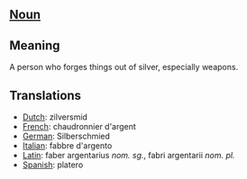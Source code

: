== [[Noun]] ==

== Meaning ==

A person who forges things out of silver, especially weapons.

== Translations ==

*[[Dutch]]: zilversmid
*[[French]]: chaudronnier d'argent
*[[German]]: Silberschmied
*[[Italian]]: fabbre d'argento
*[[Latin]]: faber argentarius ''nom. sg.'', fabri argentarii ''nom. pl.''
*[[Spanish]]: platero
